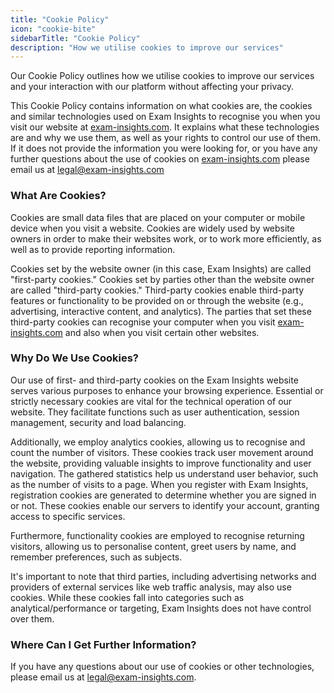 ```yaml
---
title: "Cookie Policy"
icon: "cookie-bite"
sidebarTitle: "Cookie Policy"
description: "How we utilise cookies to improve our services"
---
```


Our Cookie Policy outlines how we utilise cookies to improve our services and your interaction with our platform without affecting your privacy.

This Cookie Policy contains information on what cookies are, the cookies and similar technologies used on Exam Insights to recognise you when you visit our website at [exam-insights.com](https://exam-insights.com). It explains what these technologies are and why we use them, as well as your rights to control our use of them. If it does not provide the information you were looking for, or you have any further questions about the use of cookies on [exam-insights.com](https://exam-insights.com) please email us at [legal@exam-insights.com](mailto:legal@exam-insights.com)

### What Are Cookies?

Cookies are small data files that are placed on your computer or mobile device when you visit a website. Cookies are widely used by website owners in order to make their websites work, or to work more efficiently, as well as to provide reporting information.

Cookies set by the website owner (in this case, Exam Insights) are called "first-party cookies." Cookies set by parties other than the website owner are called "third-party cookies." Third-party cookies enable third-party features or functionality to be provided on or through the website (e.g., advertising, interactive content, and analytics). The parties that set these third-party cookies can recognise your computer when you visit [exam-insights.com](https://exam-insights.com) and also when you visit certain other websites.

### Why Do We Use Cookies?

Our use of first- and third-party cookies on the Exam Insights website serves various purposes to enhance your browsing experience. Essential or strictly necessary cookies are vital for the technical operation of our website. They facilitate functions such as user authentication, session management, security and load balancing.

Additionally, we employ analytics cookies, allowing us to recognise and count the number of visitors. These cookies track user movement around the website, providing valuable insights to improve functionality and user navigation. The gathered statistics help us understand user behavior, such as the number of visits to a page. When you register with Exam Insights, registration cookies are generated to determine whether you are signed in or not. These cookies enable our servers to identify your account, granting access to specific services.

Furthermore, functionality cookies are employed to recognise returning visitors, allowing us to personalise content, greet users by name, and remember preferences, such as subjects.

It's important to note that third parties, including advertising networks and providers of external services like web traffic analysis, may also use cookies. While these cookies fall into categories such as analytical/performance or targeting, Exam Insights does not have control over them.

### Where Can I Get Further Information?

If you have any questions about our use of cookies or other technologies, please email us at [legal@exam-insights.com](mailto:legal@exam-insights.com).